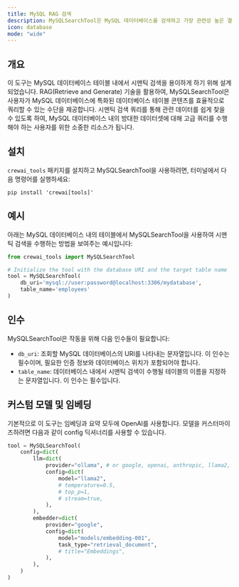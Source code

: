 ```yaml
---
title: MySQL RAG 검색
description: MySQLSearchTool은 MySQL 데이터베이스를 검색하고 가장 관련성 높은 결과를 반환하도록 설계되었습니다.
icon: database
mode: "wide"
---
```


## 개요

이 도구는 MySQL 데이터베이스 테이블 내에서 시맨틱 검색을 용이하게 하기 위해 설계되었습니다. RAG(Retrieve and Generate) 기술을 활용하여,
MySQLSearchTool은 사용자가 MySQL 데이터베이스에 특화된 데이터베이스 테이블 콘텐츠를 효율적으로 쿼리할 수 있는 수단을 제공합니다.
시맨틱 검색 쿼리를 통해 관련 데이터를 쉽게 찾을 수 있도록 하여, MySQL 데이터베이스 내의 방대한 데이터셋에 대해 고급 쿼리를 수행해야 하는 사용자를 위한
소중한 리소스가 됩니다.

## 설치

`crewai_tools` 패키지를 설치하고 MySQLSearchTool을 사용하려면, 터미널에서 다음 명령어를 실행하세요:

```shell
pip install 'crewai[tools]'
```

## 예시

아래는 MySQL 데이터베이스 내의 테이블에서 MySQLSearchTool을 사용하여 시맨틱 검색을 수행하는 방법을 보여주는 예시입니다:

```python Code
from crewai_tools import MySQLSearchTool

# Initialize the tool with the database URI and the target table name
tool = MySQLSearchTool(
    db_uri='mysql://user:password@localhost:3306/mydatabase',
    table_name='employees'
)
```

## 인수

MySQLSearchTool은 작동을 위해 다음 인수들이 필요합니다:

- `db_uri`: 조회할 MySQL 데이터베이스의 URI를 나타내는 문자열입니다. 이 인수는 필수이며, 필요한 인증 정보와 데이터베이스 위치가 포함되어야 합니다.
- `table_name`: 데이터베이스 내에서 시맨틱 검색이 수행될 테이블의 이름을 지정하는 문자열입니다. 이 인수는 필수입니다.

## 커스텀 모델 및 임베딩

기본적으로 이 도구는 임베딩과 요약 모두에 OpenAI를 사용합니다. 모델을 커스터마이즈하려면 다음과 같이 config 딕셔너리를 사용할 수 있습니다.

```python Code
tool = MySQLSearchTool(
    config=dict(
        llm=dict(
            provider="ollama", # or google, openai, anthropic, llama2, ...
            config=dict(
                model="llama2",
                # temperature=0.5,
                # top_p=1,
                # stream=true,
            ),
        ),
        embedder=dict(
            provider="google",
            config=dict(
                model="models/embedding-001",
                task_type="retrieval_document",
                # title="Embeddings",
            ),
        ),
    )
)
```
